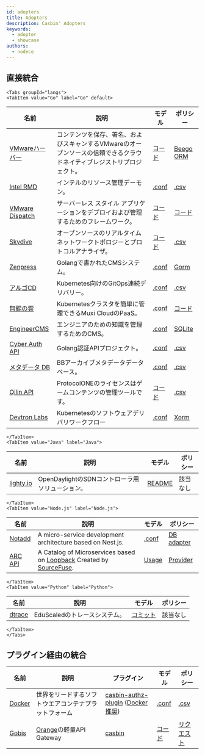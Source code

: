 ```yaml
---
id: adopters
title: Adopters
description: Casbin' Adopters
keywords:
  - adopter
  - showcase
authors:
  - nodece
---
```




## 直接統合

```mdx-code-block
<Tabs groupId="langs">
<TabItem value="Go" label="Go" default>
```

| 名前                                                              | 説明                                                             | モデル                                                                                                       | ポリシー                                                                                                |
| --------------------------------------------------------------- | -------------------------------------------------------------- | --------------------------------------------------------------------------------------------------------- | --------------------------------------------------------------------------------------------------- |
| [VMwareハーバー](https://github.com/goharbor/harbor)                | コンテンツを保存、署名、およびスキャンするVMwareのオープンソースの信頼できるクラウドネイティブレジストリプロジェクト。 | [コード](https://github.com/goharbor/harbor/blob/main/src/pkg/permission/evaluator/rbac/casbin.go) | [Beego ORM](https://github.com/goharbor/harbor/blob/main/src/common/rbac/project/rbac_role.go)   |
| [Intel RMD](https://github.com/intel/rmd)                       | インテルのリソース管理デーモン。                                               | [.conf](https://github.com/intel/rmd/blob/master/etc/rmd/acl/url/model.conf)                              | [.csv](https://github.com/intel/rmd/blob/master/etc/rmd/acl/url/policy.csv)                         |
| [VMware Dispatch](https://github.com/vmware/dispatch)           | サーバーレス スタイル アプリケーションをデプロイおよび管理するためのフレームワーク。                    | [コード](https://github.com/vmware/dispatch/blob/master/pkg/identity-manager/handlers.go#L46-L55)            | [コード](https://github.com/vmware/dispatch/blob/master/pkg/identity-manager/handlers_test.go#L35-L45) |
| [Skydive](https://github.com/skydive-project/skydive)           | オープンソースのリアルタイムネットワークトポロジーとプロトコルアナライザ。                          | [コード](https://github.com/skydive-project/skydive/blob/master/config/config.go#L136-L140)                  | [.csv](https://github.com/skydive-project/skydive/blob/master/rbac/policy.csv)                      |
| [Zenpress](https://github.com/insionng/zenpress)                | Golangで書かれたCMSシステム。                                            | [.conf](https://github.com/insionng/zenpress/blob/master/content/config/rbac_model.conf)                  | [Gorm](https://github.com/insionng/zenpress/blob/master/model/user.go#L53-L77)                      |
| [アルゴCD](https://github.com/argoproj/argo-cd)                    | Kubernetes向けのGitOps連続デリバリー。                                    | [.conf](https://github.com/argoproj/argo-cd/blob/master/assets/model.conf)                             | [.csv](https://github.com/argoproj/argo-cd/blob/master/assets/builtin-policy.csv)                |
| [無錫の雲](https://github.com/muxiyun/Mae-old)                          | Kubernetesクラスタを簡単に管理できるMuxi CloudのPaaS。                        | [.conf](https://github.com/muxiyun/Mae-old/blob/master/conf/casbinmodel.conf)                                 | [コード](https://github.com/muxiyun/Mae-old/blob/master/pkg/casbin/initPolicy.go#L21-L95)                  |
| [EngineerCMS](https://github.com/3xxx/EngineerCMS)              | エンジニアのための知識を管理するためのCMS。                                        | [.conf](https://github.com/3xxx/EngineerCMS/blob/master/conf/rbac_model.conf)                             | [SQLite](https://github.com/3xxx/EngineerCMS/blob/master/database/engineer.db)                      |
| [Cyber Auth API](https://github.com/CyberlifeCN/cyber-auth-api) | Golang認証APIプロジェクト。                                             | [.conf](https://github.com/CyberlifeCN/cyber-auth-api/blob/master/conf/authz_model.conf)                  | [.csv](https://github.com/CyberlifeCN/cyber-auth-api/blob/master/conf/authz_policy.csv)             |
| [メタデータ DB](https://github.com/Bnei-Baruch/mdb)                  | BBアーカイブメタデータデータベース。                                            | [.conf](https://github.com/Bnei-Baruch/mdb/blob/master/permissions/permissions_model.conf)                       | [.csv](https://github.com/Bnei-Baruch/mdb/blob/master/permissions/permissions_policy.csv)                  |
| [Qilin API](https://github.com/ProtocolONE/qilin.api)           | ProtocolONEのライセンスはゲームコンテンツの管理ツールです。                            | [コード](https://github.com/ProtocolONE/rbac/blob/master/model.go)                                           | [.csv](https://github.com/ProtocolONE/rbac/tree/master/conf)                                        |
| [Devtron Labs](https://github.com/devtron-labs/devtron)         | Kubernetesのソフトウェアデリバリワークフロー                                    | [.conf](https://github.com/devtron-labs/devtron/blob/main/auth_model.conf)                                | [Xorm](https://github.com/devtron-labs/devtron/blob/main/pkg/user/casbin/Adapter.go)                |

```mdx-code-block
</TabItem>
<TabItem value="Java" label="Java">
```

| 名前                                                               | 説明                              | モデル                                                                                                                                                                                 | ポリシー |
| ---------------------------------------------------------------- | ------------------------------- | ----------------------------------------------------------------------------------------------------------------------------------------------------------------------------------- | ---- |
| [lighty.io](https://github.com/PantheonTechnologies/lighty-core) | OpenDaylightのSDNコントローラ用ソリューション。 | [README](https://github.com/PantheonTechnologies/lighty-core/blob/6f2ceaae6a68e08c96d14d2fa8ee060ad9f61606/lighty-examples/lighty-controller-springboot-netconf/README.md#security) | 該当なし |

```mdx-code-block
</TabItem>
<TabItem value="Node.js" label="Node.js">
```

| 名前                                                                      | 説明                                                                                                                                    | モデル                                                                                                                               | ポリシー                                                                                                                                |
| ----------------------------------------------------------------------- | ------------------------------------------------------------------------------------------------------------------------------------- | --------------------------------------------------------------------------------------------------------------------------------- | ----------------------------------------------------------------------------------------------------------------------------------- |
| [Notadd](https://github.com/notadd/notadd)                              | A micro-service development architecture based on Nest.js.                                                                            | [.conf](https://github.com/notadd/notadd/blob/e58d0a0cf5d691c3fe20170e94cdd8e2c627abd4/apps/nest-upms/src/casbin/rbac_model.conf) | [DB adapter](https://github.com/notadd/notadd/blob/e58d0a0cf5d691c3fe20170e94cdd8e2c627abd4/apps/nest-upms/src/casbin/adapter.ts)   |
| [ARC API](https://github.com/sourcefuse/loopback4-microservice-catalog) | A Catalog of Microservices based on [Loopback](https://loopback.io/doc/en/lb4/) Created by [SourceFuse](https://www.sourcefuse.com/). | [Usage](https://github.com/sourcefuse/loopback4-authorization#Extension-enhancement-using-CASBIN-authorisation)                   | [Provider](https://github.com/sourcefuse/loopback4-authorization/blob/master/src/providers/casbin-authorization-action.provider.ts) |

```mdx-code-block
</TabItem>
<TabItem value="Python" label="Python">
```

| 名前                                            | 説明                  | モデル                                                                                         | ポリシー |
| --------------------------------------------- | ------------------- | ------------------------------------------------------------------------------------------- | ---- |
| [dtrace](https://github.com/EduScaled/dtrace) | EduScaledのトレースシステム。 | [コミット](https://github.com/EduScaled/dtrace/commit/6e8d6b52ec2fa120e8ad63f84a4aecc3eae14c02) | 該当なし |

```mdx-code-block
</TabItem>
</Tabs>
```


## プラグイン経由の統合

| 名前                                                    | 説明                                                             | プラグイン                                                                                                                                                           | モデル                                                                                                 | ポリシー                                                                                                    |
| ----------------------------------------------------- | -------------------------------------------------------------- | --------------------------------------------------------------------------------------------------------------------------------------------------------------- | --------------------------------------------------------------------------------------------------- | ------------------------------------------------------------------------------------------------------- |
| [Docker](https://github.com/docker/docker)            | 世界をリードするソフトウエアコンテナプラットフォーム                                     | [casbin-authz-plugin](https://github.com/casbin/casbin-authz-plugin) ([Docker 推奨](https://docs.docker.com/engine/extend/legacy_plugins/#authorization-plugins)) | [.conf](https://github.com/casbin/casbin-authz-plugin/blob/master/examples/basic_model.conf)        | [.csv](https://github.com/casbin/casbin-authz-plugin/blob/master/examples/basic_policy.csv)             |
| [Gobis](https://github.com/orange-cloudfoundry/gobis) | [Orange](https://github.com/orange-cloudfoundry)の軽量API Gateway | [casbin](https://github.com/orange-cloudfoundry/gobis-middlewares/tree/master/casbin)                                                                           | [コード](https://github.com/orange-cloudfoundry/gobis-middlewares/blob/master/casbin/model.go#L52-L65) | [リクエスト](https://github.com/orange-cloudfoundry/gobis-middlewares/blob/master/casbin/adapter.go#L46-L64) |
